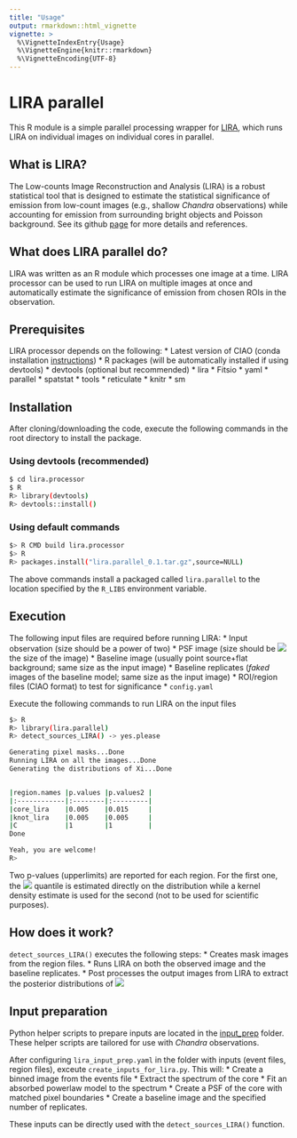 ```yaml
---
title: "Usage"
output: rmarkdown::html_vignette
vignette: >
  %\VignetteIndexEntry{Usage}
  %\VignetteEngine{knitr::rmarkdown}
  %\VignetteEncoding{UTF-8}
---
```


# LIRA parallel

This R module is a simple parallel processing wrapper for [LIRA](https://github.com/astrostat/LIRA), which runs LIRA on individual images on individual cores in parallel.

## What is LIRA?
The Low-counts Image Reconstruction and Analysis (LIRA) is a robust statistical tool that is designed to estimate the statistical significance of emission from low-count images (e.g., shallow *Chandra* observations) while accounting for emission from surrounding bright objects and Poisson background. See its github [page](https://github.com/astrostat/LIRA) for more details and references. 

## What does LIRA parallel do?
LIRA was written as an R module which processes one image at a time. LIRA processor can be used to run LIRA on multiple images at once and automatically estimate the significance of emission from chosen ROIs in the observation.

## Prerequisites
LIRA processor depends on the following:
* Latest version of CIAO (conda installation [instructions](https://cxc.harvard.edu/ciao/download/conda.html))
* R packages (will be automatically installed if using devtools)
    * devtools (optional but recommended)
    * lira
    * Fitsio
    * yaml
    * parallel
    * spatstat
    * tools
    * reticulate
    * knitr
    * sm
    


## Installation 
After cloning/downloading the code, execute the following commands in the root directory to install the package.

### Using devtools (recommended)

```bash
$ cd lira.processor
$ R
R> library(devtools)
R> devtools::install() 
```

### Using default commands
```bash
$> R CMD build lira.processor
$> R
R> packages.install("lira.parallel_0.1.tar.gz",source=NULL)
```

The above commands install a packaged called ```lira.parallel``` to the location specified by the ```R_LIBS``` environment variable.

## Execution
The following input files are required before running LIRA:
* Input observation (size should be a power of two)
* PSF image (size should be <img src="https://render.githubusercontent.com/render/math?math=\leq"> the size of the image)
* Baseline image (usually point source+flat background; same size as the input image)
* Baseline replicates (*faked* images of the baseline model; same size as the input image)
* ROI/region files (CIAO format) to test for significance
* ```config.yaml```

Execute the following commands to run LIRA on the input files
```bash
$> R
R> library(lira.parallel)
R> detect_sources_LIRA() -> yes.please

Generating pixel masks...Done
Running LIRA on all the images...Done
Generating the distributions of Xi...Done


|region.names |p.values |p.values2 |
|:------------|:--------|:---------|
|core_lira    |0.005    |0.015     |
|knot_lira    |0.005    |0.005     |
|C            |1        |1         |
Done

Yeah, you are welcome!
R>
```
Two p-values (upperlimits) are reported for each region. For the first one, the <img src="https://render.githubusercontent.com/render/math?math=1-\gamma"> quantile is estimated directly on the distribution while a kernel density estimate is used for the second (not to be used for scientific purposes).

## How does it work?
```detect_sources_LIRA()``` executes the following steps:
* Creates mask images from the region files.
* Runs LIRA on both the observed image and the baseline replicates. 
* Post processes the output images from LIRA to extract the posterior distributions of <img src="https://render.githubusercontent.com/render/math?math=\xi">

## Input preparation
Python helper scripts to prepare inputs are located in the [input_prep](input_prep/) folder. These helper scripts are tailored for use with *Chandra* observations.

 After configuring ```lira_input_prep.yaml``` in the folder with inputs (event files, region files), exceute ```create_inputs_for_lira.py```. This will:
* Create a binned image from the events file
* Extract the spectrum of the core
* Fit an absorbed powerlaw model to the spectrum
* Create a PSF of the core with matched pixel boundaries
* Create a baseline image and the specified number of replicates.

These inputs can be directly used with the ```detect_sources_LIRA()``` function.












